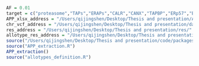 
```r
AF = 0.01
target = c("proteasome","TAPs","ERAPs","CALR","CANX","TAPBP","ERp57","Beta_2m","JAK2")
APP_xlsx_address = "/Users/qijingshen/Desktop/Thesis and presentation/APP_SNP_summary/APP_summary.xlsx"
chr_vcf_address = "/Users/qijingshen/Desktop/Thesis and presentation/data/"
res_address = "/Users/qijingshen/Desktop/Thesis and presentation/res/"
allotype_res_address = "/Users/qijingshen/Desktop/Thesis and presentation/res_allotype/"
source("/Users/qijingshen/Desktop/Thesis and presentation/code/packages.R")
source("APP_extraction.R")
APP_extraction()
source("allotypes_definition.R")
```








